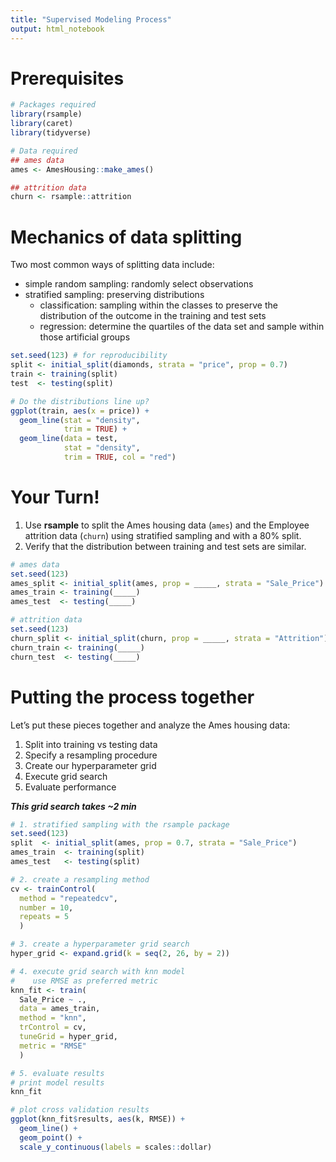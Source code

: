 ```yaml
---
title: "Supervised Modeling Process"
output: html_notebook
---
```


# Prerequisites

```r
# Packages required
library(rsample)
library(caret)
library(tidyverse)

# Data required
## ames data
ames <- AmesHousing::make_ames()

## attrition data
churn <- rsample::attrition
```


# Mechanics of data splitting 

Two most common ways of splitting data include:

* simple random sampling: randomly select observations
* stratified sampling: preserving distributions
   - classification: sampling within the classes to preserve the 
     distribution of the outcome in the training and test sets
   - regression: determine the quartiles of the data set and sample within those
      artificial groups

```r
set.seed(123) # for reproducibility
split <- initial_split(diamonds, strata = "price", prop = 0.7)
train <- training(split)
test  <- testing(split)

# Do the distributions line up? 
ggplot(train, aes(x = price)) + 
  geom_line(stat = "density", 
            trim = TRUE) + 
  geom_line(data = test, 
            stat = "density", 
            trim = TRUE, col = "red")
```


# Your Turn! 

1. Use __rsample__ to split the Ames housing data (`ames`) and the Employee attrition data (`churn`) using stratified sampling and with a 80% split.
2. Verify that the distribution between training and test sets are similar.

```r
# ames data
set.seed(123)
ames_split <- initial_split(ames, prop = _____, strata = "Sale_Price")
ames_train <- training(_____)
ames_test  <- testing(_____)

# attrition data
set.seed(123)
churn_split <- initial_split(churn, prop = _____, strata = "Attrition")
churn_train <- training(_____)
churn_test  <- testing(_____)
```


# Putting the process together 

Let's put these pieces together and analyze the Ames housing data:

1. Split into training vs testing data
2. Specify a resampling procedure
3. Create our hyperparameter grid
4. Execute grid search
5. Evaluate performance

___This grid search takes ~2 min___

```r
# 1. stratified sampling with the rsample package
set.seed(123)
split  <- initial_split(ames, prop = 0.7, strata = "Sale_Price")
ames_train  <- training(split)
ames_test   <- testing(split)

# 2. create a resampling method
cv <- trainControl(
  method = "repeatedcv", 
  number = 10, 
  repeats = 5
  )

# 3. create a hyperparameter grid search
hyper_grid <- expand.grid(k = seq(2, 26, by = 2))

# 4. execute grid search with knn model
#    use RMSE as preferred metric
knn_fit <- train(
  Sale_Price ~ ., 
  data = ames_train, 
  method = "knn", 
  trControl = cv, 
  tuneGrid = hyper_grid,
  metric = "RMSE"
  )

# 5. evaluate results
# print model results
knn_fit

# plot cross validation results
ggplot(knn_fit$results, aes(k, RMSE)) + 
  geom_line() +
  geom_point() +
  scale_y_continuous(labels = scales::dollar)
```
